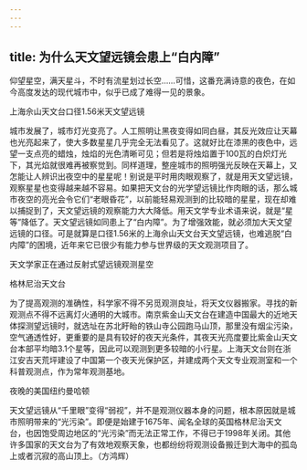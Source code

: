 ```yaml
---
---
---
```

title: 为什么天文望远镜会患上“白内障”
---




仰望星空，满天星斗，不时有流星划过长空……可惜，这番充满诗意的夜色，在如今高度发达的现代城市中，似乎已成了难得一见的景象。

上海佘山天文台口径1.56米天文望远镜



城市发展了，城市灯光变亮了。人工照明让黑夜变得如同白昼，其反光效应让天幕也光亮起来了，使大多数星星几乎完全无法看见了。这就好比在漆黑的夜色中，远望一支点亮的蜡烛，烛焰的光色清晰可见；但若是将烛焰置于100瓦的白炽灯光下，其光焰就很难再被察觉到。同样道理，整座城市的照明强光反映在天幕上，又怎能让人辨识出夜空中的星星呢！别说是平时用肉眼观察了，就是用天文望远镜，观察星星也变得越来越不容易。如果把天文台的光学望远镜比作肉眼的话，那么城市夜空的亮光会令它们“老眼昏花”，以前能轻易观测到的比较暗的星星，现在却难以捕捉到了，天文望远镜的观察能力大大降低。用天文学专业术语来说，就是“星等”降低了。天文望远镜如同患上了“白内障”。为了增强效能，就必须加大天文望远镜的口径。可是就算是口径1.56米的上海佘山天文台天文望远镜，也难逃脱“白内障”的困境，近年来它已很少有能力参与世界级的天文观测项目了。

天文学家正在通过反射式望远镜观测星空



格林尼治天文台



为了提高观测的准确性，科学家不得不另觅观测良址，将天文仪器搬家。寻找的新观测点不得不远离灯火通明的大城市。南京紫金山天文台在建造中国最大的近地天体探测望远镜时，就选址在苏北盱眙的铁山寺公园跑马山顶，那里没有烟尘污染，空气通透性好，更重要的是具有较好的夜天光条件，其夜天光亮度要比紫金山天文台本部平均暗3.1个星等，因此可以观测到更多较暗的小行星。上海天文台则在浙江安吉天荒坪建设了中国第一个夜天光保护区，并建成两个天文专业观测室和一个科普观测点，作为常年观测基地。

夜晚的美国纽约曼哈顿



天文望远镜从“千里眼”变得“弱视”，并不是观测仪器本身的问题，根本原因就是城市照明带来的“光污染”。即便是始建于1675年、闻名全球的英国格林尼治天文台，也因饱受周边地区的“光污染”而无法正常工作，不得已于1998年关闭。其他许多国家的天文台为了有效地观察天象，也都纷纷将观测设备搬迁到大海中的孤岛上或者沉寂的高山顶上。（方鸿辉）